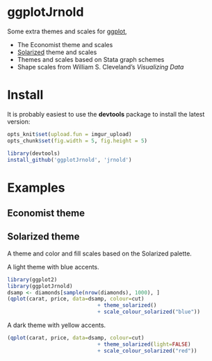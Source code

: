 # ggplotJrnold

Some extra themes and scales for [ggplot](http://had.co.nz/ggplot2/),

- The Economist theme and scales
- [Solarized](http://ethanschoonover.com/solarized) theme and scales
- Themes and scales based on Stata graph schemes
- Shape scales from William S. Cleveland's *Visualizing Data*

# Install 

It is probably easiest to use the **devtools** package to install the latest version:

```r
opts_knit$set(upload.fun = imgur_upload)
opts_chunk$set(fig.width = 5, fig.height = 5)
```

```r
library(devtools)
install_github('ggplotJrnold', 'jrnold')
```

# Examples

## Economist theme


## Solarized theme

A theme and color and fill scales based on the Solarized palette.

A light theme with blue accents.

```r
library(ggplot2)
library(ggplotJrnold)
dsamp <- diamonds[sample(nrow(diamonds), 1000), ]
(qplot(carat, price, data=dsamp, colour=cut)
                             + theme_solarized()
                             + scale_colour_solarized("blue"))
```

A dark theme with yellow accents.

```r
(qplot(carat, price, data=dsamp, colour=cut)
                             + theme_solarized(light=FALSE)
                             + scale_colour_solarized("red"))
```
